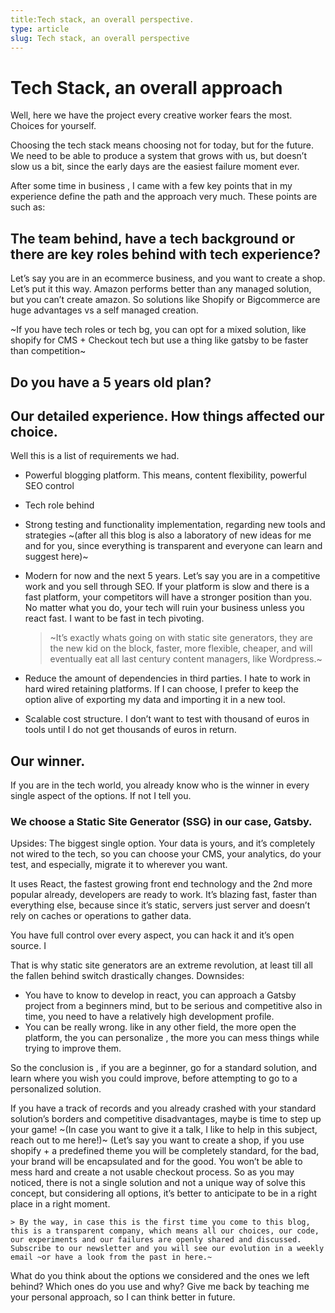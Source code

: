 ```yaml
---
title:Tech stack, an overall perspective.
type: article
slug: Tech stack, an overall perspective
---
```


# Tech Stack, an overall approach

Well, here we have the project every creative worker fears the most. Choices for yourself.

Choosing the tech stack means choosing not for today, but for the future. We need to be able to produce a system that grows with us, but doesn’t slow us a bit, since the early days are the easiest failure moment ever.

After some time in business , I came with a few key points that in my experience define the path and the approach very much. These points are such as: 

## The team behind, have a tech background or there are key roles behind with tech experience? 

Let’s say you are in an ecommerce business, and you want to create a shop. Let’s put it this way. Amazon performs better than any managed solution, but you can’t create amazon. So solutions like Shopify or Bigcommerce are huge advantages vs a self managed creation.

~If you have tech roles or tech bg, you can opt for a mixed solution, like shopify for CMS + Checkout tech but use a thing like gatsby to be faster than competition~

## Do you have a 5 years old plan?

## Our detailed experience. How things affected our choice.

Well this is a list of requirements we had.

- Powerful blogging platform. This means, content flexibility, powerful SEO control
- Tech role behind 
- Strong testing and functionality implementation, regarding new tools and strategies ~(after all this blog is also a laboratory of new ideas for me and for you, since everything is transparent and everyone can learn and suggest here)~
- Modern for now and the next 5 years. Let’s say you are in a competitive work and you sell through SEO. If your platform is slow and there is a fast platform, your competitors will have a stronger position than you. No matter what you do, your tech will ruin your business unless you react fast. I want to be fast in tech pivoting. 

	> ~It’s exactly whats going on with static site generators, they are the new kid on the block, faster, more flexible, cheaper, and will eventually eat all last century content managers, like Wordpress.~

- Reduce the amount of dependencies in third parties. I hate to work in hard wired retaining platforms. If I can choose, I prefer to keep the option alive of exporting my data and importing it in a new tool.
- Scalable cost structure. I don’t want to test with thousand of euros in tools until I do not get thousands of euros in return.

## Our winner.

If you are in the tech world, you already know who is the winner in every single aspect of the options. If not I tell you.

### We choose a Static Site Generator (SSG) in our case, Gatsby.

Upsides:
The biggest single option. Your data is yours, and it’s completely not wired to the tech, so you can choose your CMS, your analytics, do your test, and especially, migrate it to wherever you want.

It uses React, the fastest growing front end technology and the 2nd more popular already, developers are ready to work.
It’s blazing fast, faster than everything else, because since it’s static, servers just server and doesn’t rely on caches or operations to gather data.

You have full control over every aspect, you can hack it and it’s open source. I

That is why static site generators are an extreme revolution, at least till all the fallen behind switch drastically changes.
Downsides:

- You have to know to develop in react, you can approach a Gatsby project from a beginners mind, but to be serious and competitive also in time, you need to have a relatively  high development profile.
- You can be really wrong. like in any other field, the more open the platform, the you can personalize , the more you can mess things while trying to improve them. 

So the conclusion is , if you are a beginner, go for a standard solution, and learn where you wish you could improve, before attempting to go to a personalized solution. 

If you have a track of records and you already crashed with your standard solution’s borders and competitive disadvantages, maybe is time to step up your game! ~(In case you want to give it a talk, I like to help in this subject, reach out to me here!)~
(Let’s say you want to create a shop, if you use shopify + a predefined theme you will be completely standard, for the bad, your brand will be encapsulated and for the good. You won’t be able to mess hard and create a not usable checkout process.
So as you may noticed, there is not a single solution and not a unique way of solve this concept, but considering all options, it’s better to anticipate to be in a right place in a right moment.

	> By the way, in case this is the first time you come to this blog, this is a transparent company, which means all our choices, our code, our experiments and our failures are openly shared and discussed. Subscribe to our newsletter and you will see our evolution in a weekly email ~or have a look from the past in here.~  
	
What do you think about the options we considered and the ones we left behind? Which ones do you use and why?
Give me back by teaching me your personal approach, so I can think better in future. 